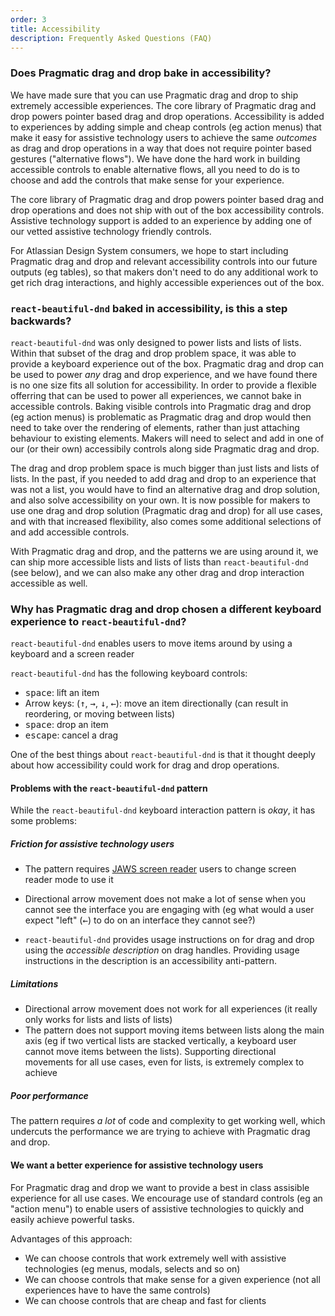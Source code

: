 ```yaml
---
order: 3
title: Accessibility
description: Frequently Asked Questions (FAQ)
---
```


### Does Pragmatic drag and drop bake in accessibility?

We have made sure that you can use Pragmatic drag and drop to ship extremely accessible experiences. The core library of Pragmatic drag and drop powers pointer based drag and drop operations. Accessibility is added to experiences by adding simple and cheap controls (eg action menus) that make it easy for assistive technology users to achieve the same _outcomes_ as drag and drop operations in a way that does not require pointer based gestures ("alternative flows"). We have done the hard work in building accessible controls to enable alternative flows, all you need to do is to choose and add the controls that make sense for your experience.

The core library of Pragmatic drag and drop powers pointer based drag and drop operations and does not ship with out of the box accessibility controls. Assistive technology support is added to an experience by adding one of our vetted assistive technology friendly controls.

For Atlassian Design System consumers, we hope to start including Pragmatic drag and drop and relevant accessibility controls into our future outputs (eg tables), so that makers don't need to do any additional work to get rich drag interactions, and highly accessible experiences out of the box.

### `react-beautiful-dnd` baked in accessibility, is this a step backwards?

`react-beautiful-dnd` was only designed to power lists and lists of lists. Within that subset of the drag and drop problem space, it was able to provide a keyboard experience out of the box. Pragmatic drag and drop can be used to power _any_ drag and drop experience, and we have found there is no one size fits all solution for accessibility. In order to provide a flexible offerring that can be used to power all experiences, we cannot bake in accessible controls. Baking visible controls into Pragmatic drag and drop (eg action menus) is problematic as Pragmatic drag and drop would then need to take over the rendering of elements, rather than just attaching behaviour to existing elements. Makers will need to select and add in one of our (or their own) accessibily controls along side Pragmatic drag and drop.

The drag and drop problem space is much bigger than just lists and lists of lists. In the past, if you needed to add drag and drop to an experience that was not a list, you would have to find an alternative drag and drop solution, and also solve accessibility on your own. It is now possible for makers to use one drag and drop solution (Pragmatic drag and drop) for all use cases, and with that increased flexibility, also comes some additional selections of and add accessible controls.

With Pragmatic drag and drop, and the patterns we are using around it, we can ship more accessible lists and lists of lists than `react-beautiful-dnd` (see below), and we can also make any other drag and drop interaction accessible as well.

### Why has Pragmatic drag and drop chosen a different keyboard experience to `react-beautiful-dnd`?

`react-beautiful-dnd` enables users to move items around by using a keyboard and a screen reader

`react-beautiful-dnd` has the following keyboard controls:

- <kbd>space</kbd>: lift an item
- Arrow keys: (<kbd>↑</kbd>, <kbd>→</kbd>, <kbd>↓</kbd>, <kbd>←</kbd>): move an item directionally (can result in reordering, or moving between lists)
- <kbd>space</kbd>: drop an item
- <kbd>escape</kbd>: cancel a drag

One of the best things about `react-beautiful-dnd` is that it thought deeply about how accessibility could work for drag and drop operations.

#### Problems with the `react-beautiful-dnd` pattern

While the `react-beautiful-dnd` keyboard interaction pattern is _okay_, it has some problems:

##### Friction for assistive technology users

- The pattern requires [JAWS screen reader](https://www.freedomscientific.com/products/software/jaws/) users to change screen reader mode to use it
- Directional arrow movement does not make a lot of sense when you cannot see the interface you are engaging with (eg what would a user expect "left" (<kbd>←</kbd>) to do on an interface they cannot see?)

- `react-beautiful-dnd` provides usage instructions on for drag and drop using the _accessible description_ on drag handles. Providing usage instructions in the description is an accessibility anti-pattern.

##### Limitations

- Directional arrow movement does not work for all experiences (it really only works for lists and lists of lists)
- The pattern does not support moving items between lists along the main axis (eg if two vertical lists are stacked vertically, a keyboard user cannot move items between the lists). Supporting directional movements for all use cases, even for lists, is extremely complex to achieve

##### Poor performance

The pattern requires _a lot_ of code and complexity to get working well, which undercuts the performance we are trying to achieve with Pragmatic drag and drop.

#### We want a better experience for assistive technology users

For Pragmatic drag and drop we want to provide a best in class assisible experience for all use cases. We encourage use of standard controls (eg an "action menu") to enable users of assistive technologies to quickly and easily achieve powerful tasks.

Advantages of this approach:

- We can choose controls that work extremely well with assistive technologies (eg menus, modals, selects and so on)
- We can choose controls that make sense for a given experience (not all experiences have to have the same controls)
- We can choose controls that are cheap and fast for clients
